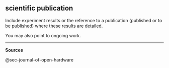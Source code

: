 ## scientific publication

Include experiment results or the reference to a publication (published or to be published) where these results are detailed. 

You may also point to ongoing work.

------------------------------------------------------------------------

**Sources**

@sec-journal-of-open-hardware